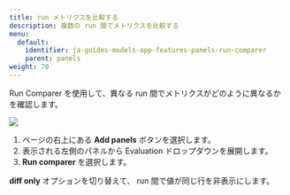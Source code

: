 ---
title: run メトリクスを比較する
description: 複数の run 間でメトリクスを比較する
menu:
  default:
    identifier: ja-guides-models-app-features-panels-run-comparer
    parent: panels
weight: 70
---

Run Comparer を使用して、異なる run 間でメトリクスがどのように異なるかを確認します。

<Frame>
    <img src="/images/app_ui/visualization_add.gif"  />
</Frame>

1. ページの右上にある **Add panels** ボタンを選択します。
2. 表示される左側のパネルから Evaluation ドロップダウンを展開します。
3. **Run comparer** を選択します。

**diff only** オプションを切り替えて、 run 間で値が同じ行を非表示にします。